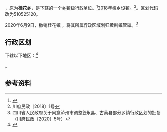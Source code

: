 {{中国乡级行政区|51/05/25/215/000
}}
'''{{PAGENAMEBASE}}'''，原为'''桂花乡'''，是{{PRC admin/fullname|51/05/25/215/000|3}}下辖的一个[[乡镇|乡镇]]级行政单位。<ref>{{PRC admin/ref sgc|{{PRC admin/parent|51/05/25/215/000}}}}</ref>2018年撤乡设镇。<ref>川府民政〔2018〕1号</ref>。区划代码改为510525120。

2020年6月9日，撤销桂花镇 ，将其所属行政区域划归[[黄荆镇|黄荆镇]]管辖。<ref>四川省人民政府关于同意泸州市调整叙永县、古蔺县部分乡镇行政区划的批复（川府民政〔2020〕5号）</ref>

== 行政区划 ==
{{PAGENAMEBASE}}下辖以下地区：<ref>{{PRC admin/ref sgc|51/05/25/215/000}}</ref>

{{PRC admin/children|51/05/25/215/000}}。

== 参考资料 ==

{{reflist}}

{{PRC admin/navcat|51/05/25/215/000}}